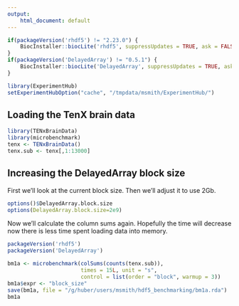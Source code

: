 ```yaml
---
output: 
    html_document: default
---
```


```r
if(packageVersion('rhdf5') != "2.23.0") {
    BiocInstaller::biocLite('rhdf5', suppressUpdates = TRUE, ask = FALSE)
}
if(packageVersion('DelayedArray') != "0.5.1") {
    BiocInstaller::biocLite('DelayedArray', suppressUpdates = TRUE, ask = FALSE)
}

library(ExperimentHub)
setExperimentHubOption("cache", "/tmpdata/msmith/ExperimentHub/")
```
    
## Loading the TenX brain data
    
```r
library(TENxBrainData)
library(microbenchmark)
tenx <- TENxBrainData()
tenx.sub <- tenx[,1:13000]
```

## Increasing the DelayedArray block size

First we'll look at the current block size.  Then we'll adjust it to use 2Gb.

```r
options()$DelayedArray.block.size
options(DelayedArray.block.size=2e9)
```

Now we'll calculate the column sums again.  Hopefully the time will decrease now there is less time spent loading data into memory.

```r
packageVersion('rhdf5')
packageVersion('DelayedArray')

bm1a <- microbenchmark(colSums(counts(tenx.sub)), 
                       times = 15L, unit = "s",
                       control = list(order = "block", warmup = 3))
bm1a$expr <- "block_size"
save(bm1a, file = "/g/huber/users/msmith/hdf5_benchmarking/bm1a.rda")
bm1a
```



